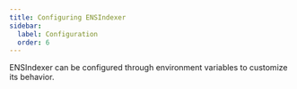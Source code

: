 ```yaml
---
title: Configuring ENSIndexer
sidebar:
  label: Configuration
  order: 6
---
```



ENSIndexer can be configured through environment variables to customize its behavior.

<Code code={envExample} lang="bash" title=".env.local.example" />

<LinkCard
  title=".env.local.example"
  description="View this file on GitHub."
  href="https://github.com/namehash/ensnode/blob/main/apps/ensindexer/.env.local.example"
  target="_blank"
/>
